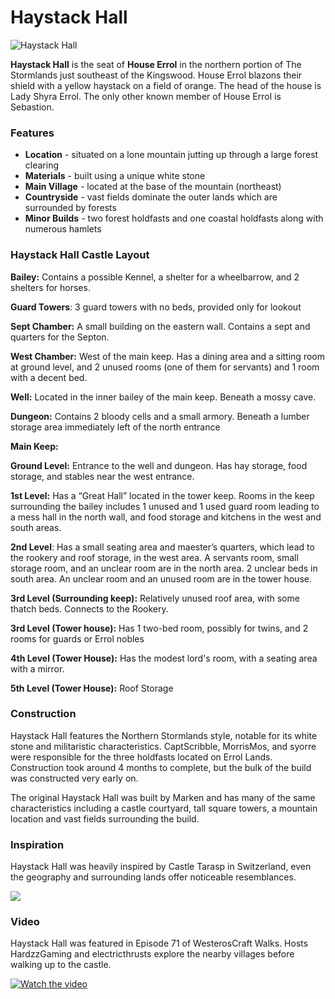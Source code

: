 

# Haystack Hall

<Image
  src="https://cdn.sanity.io/images/1as7cn02/production/9514b63ad77c3c5b3e15f442949b612ff0e3c912-1920x1017.jpg?w=976&h=350&fit=crop&crop=center&auto=format"
  alt="Haystack Hall"
  width={976}
  height={350}
/>

<ProjectDetails
  floatRight
  region="Stormlands"
  house="House Errol"
  type="Castle"
  status="Completed"
  warp="/warp haystackhall"
  projectLead="BantyRooster"
  dateStarted="April 6, 2015"
  dateCompleted="April 6, 2015"
/>

**Haystack Hall** is the seat of **House Errol** in the northern portion of The Stormlands just southeast of the Kingswood. House Errol blazons their shield with a yellow haystack on a field of orange. The head of the house is Lady Shyra Errol. The only other known member of House Errol is Sebastion.

### Features

- **Location** - situated on a lone mountain jutting up through a large forest clearing
- **Materials** - built using a unique white stone
- **Main Village** - located at the base of the mountain (northeast)
- **Countryside** - vast fields dominate the outer lands which are surrounded by forests
- **Minor Builds** - two forest holdfasts and one coastal holdfasts along with numerous hamlets

### Haystack Hall Castle Layout

**Bailey:** Contains a possible Kennel, a shelter for a wheelbarrow, and 2 shelters for horses.

**Guard Towers**: 3 guard towers with no beds, provided only for lookout

**Sept Chamber:** A small building on the eastern wall. Contains a sept and quarters for the Septon.

**West Chamber:** West of the main keep. Has a dining area and a sitting room at ground level, and 2 unused rooms (one of them for servants) and 1 room with a decent bed.

**Well:** Located in the inner bailey of the main keep. Beneath a mossy cave.

**Dungeon:** Contains 2 bloody cells and a small armory. Beneath a lumber storage area immediately left of the north entrance

**Main Keep:**

**Ground Level:** Entrance to the well and dungeon. Has hay storage, food storage, and stables near the west entrance.

**1st Level:** Has a “Great Hall” located in the tower keep. Rooms in the keep surrounding the bailey includes 1 unused and 1 used guard room leading to a mess hall in the north wall, and food storage and kitchens in the west and south areas.

**2nd Level**: Has a small seating area and maester’s quarters, which lead to the rookery and roof storage, in the west area. A servants room, small storage room, and an unclear room are in the north area. 2 unclear beds in south area. An unclear room and an unused room are in the tower house.

**3rd Level (Surrounding keep):** Relatively unused roof area, with some thatch beds. Connects to the Rookery.

**3rd Level (Tower house):** Has 1 two-bed room, possibly for twins, and 2 rooms for guards or Errol nobles

**4th Level (Tower House):** Has the modest lord's room, with a seating area with a mirror.

**5th Level (Tower House):** Roof Storage

### Construction

Haystack Hall features the Northern Stormlands style, notable for its white stone and militaristic characteristics. CaptScribble, MorrisMos, and syorre were responsible for the three holdfasts located on Errol Lands. Construction took around 4 months to complete, but the bulk of the build was constructed very early on.

The original Haystack Hall was built by Marken and has many of the same characteristics including a castle courtyard, tall square towers, a mountain location and vast fields surrounding the build.

### Inspiration

Haystack Hall was heavily inspired by Castle Tarasp in Switzerland, even the geography and surrounding lands offer noticeable resemblances.

![](https://cdn.sanity.io/images/1as7cn02/production/0acaa029e9eecd6ed26401f0737b816f9b7f3573-660x411.png)

### Video

Haystack Hall was featured in Episode 71 of WesterosCraft Walks. Hosts HardzzGaming and electricthrusts explore the nearby villages before walking up to the castle.

[![Watch the video](https://img.youtube.com/vi/UQh1sqCrsoI/0.jpg)](https://www.youtube.com/embed/UQh1sqCrsoI)
